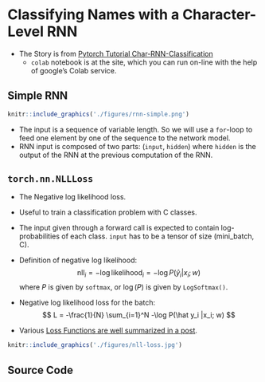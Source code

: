 
# Classifying Names with a Character-Level RNN

- The Story is from [Pytorch Tutorial Char-RNN-Classification](https://pytorch.org/tutorials/intermediate/char_rnn_classification_tutorial.html)
    - `colab` notebook is at the site, which you can run on-line with the help of google's Colab service.

## Simple RNN

```r
knitr::include_graphics('./figures/rnn-simple.png')
```

- The input is a sequence of variable length. So we will use a `for`-loop to feed one element by one of the sequence to the network model.
- RNN input is composed of two parts: (`input`, `hidden`) where `hidden` is the output of the RNN at the previous computation of the RNN.

## `torch.nn.NLLLoss`

- The Negative  log likelihood loss.
- Useful to train a classification problem with C classes.
- The input given through a forward call is expected to contain log-probabilities of each class. `input` has to be a tensor of size (mini_batch, C).

- Definition of negative log likelihood:
$$
    \mbox{nll}_i = -\log \mbox{likelihood}_i = -\log P(\hat y_i |x_i; w)
$$
where $P$ is given by `softmax`, or $\log(P)$ is given by `LogSoftmax()`.

- Negative log likelihood loss for the batch:
$$
    L = -\frac{1}{N} \sum_{i=1}^N -\log P(\hat y_i |x_i; w)
$$

- Various [Loss Functions are well summarized in a post](https://isaacchanghau.github.io/post/loss_functions/).

```r
knitr::include_graphics('./figures/nll-loss.jpg')
```


## Source Code

```python
```

